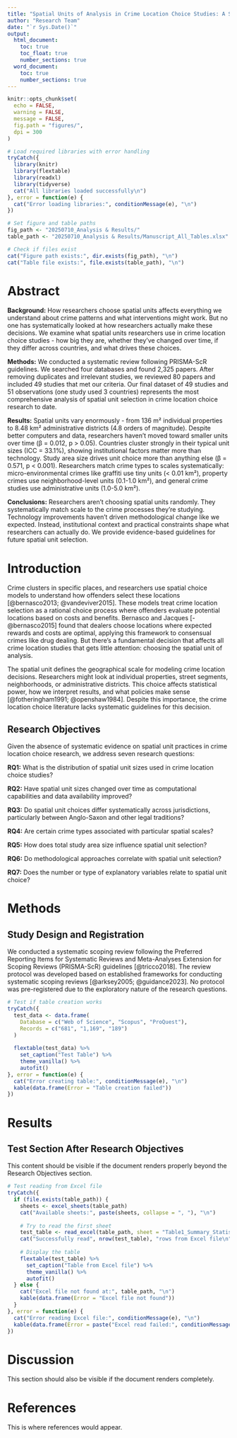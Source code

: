 ```yaml
---
title: "Spatial Units of Analysis in Crime Location Choice Studies: A Systematic Scoping Review"
author: "Research Team"
date: "`r Sys.Date()`"
output: 
  html_document:
    toc: true
    toc_float: true
    number_sections: true
  word_document:
    toc: true
    number_sections: true
---
```


```r
knitr::opts_chunk$set(
  echo = FALSE,
  warning = FALSE,
  message = FALSE,
  fig.path = "figures/",
  dpi = 300
)

# Load required libraries with error handling
tryCatch({
  library(knitr)
  library(flextable)
  library(readxl)
  library(tidyverse)
  cat("All libraries loaded successfully\n")
}, error = function(e) {
  cat("Error loading libraries:", conditionMessage(e), "\n")
})

# Set figure and table paths
fig_path <- "20250710_Analysis & Results/"
table_path <- "20250710_Analysis & Results/Manuscript_All_Tables.xlsx"

# Check if files exist
cat("Figure path exists:", dir.exists(fig_path), "\n")
cat("Table file exists:", file.exists(table_path), "\n")
```

# Abstract

**Background:** How researchers choose spatial units affects everything we understand about crime patterns and what interventions might work. But no one has systematically looked at how researchers actually make these decisions. We examine what spatial units researchers use in crime location choice studies - how big they are, whether they've changed over time, if they differ across countries, and what drives these choices.

**Methods:** We conducted a systematic review following PRISMA-ScR guidelines. We searched four databases and found 2,325 papers. After removing duplicates and irrelevant studies, we reviewed 80 papers and included 49 studies that met our criteria. Our final dataset of 49 studies and 51 observations (one study used 3 countries) represents the most comprehensive analysis of spatial unit selection in crime location choice research to date.

**Results:** Spatial units vary enormously - from 136 m² individual properties to 8.48 km² administrative districts (4.8 orders of magnitude). Despite better computers and data, researchers haven't moved toward smaller units over time (β = 0.012, p > 0.05). Countries cluster strongly in their typical unit sizes (ICC = 33.1%), showing institutional factors matter more than technology. Study area size drives unit choice more than anything else (β = 0.571, p < 0.001). Researchers match crime types to scales systematically: micro-environmental crimes like graffiti use tiny units (< 0.01 km²), property crimes use neighborhood-level units (0.1-1.0 km²), and general crime studies use administrative units (1.0-5.0 km²).

**Conclusions:** Researchers aren't choosing spatial units randomly. They systematically match scale to the crime processes they're studying. Technology improvements haven't driven methodological change like we expected. Instead, institutional context and practical constraints shape what researchers can actually do. We provide evidence-based guidelines for future spatial unit selection.

# Introduction

Crime clusters in specific places, and researchers use spatial choice models to understand how offenders select these locations [@bernasco2013; @vandeviver2015]. These models treat crime location selection as a rational choice process where offenders evaluate potential locations based on costs and benefits. Bernasco and Jacques [-@bernasco2015] found that dealers choose locations where expected rewards and costs are optimal, applying this framework to consensual crimes like drug dealing. But there's a fundamental decision that affects all crime location studies that gets little attention: choosing the spatial unit of analysis.

The spatial unit defines the geographical scale for modeling crime location decisions. Researchers might look at individual properties, street segments, neighborhoods, or administrative districts. This choice affects statistical power, how we interpret results, and what policies make sense [@fotheringham1991; @openshaw1984]. Despite this importance, the crime location choice literature lacks systematic guidelines for this decision.

## Research Objectives

Given the absence of systematic evidence on spatial unit practices in crime location choice research, we address seven research questions:

**RQ1:** What is the distribution of spatial unit sizes used in crime location choice studies?

**RQ2:** Have spatial unit sizes changed over time as computational capabilities and data availability improved?

**RQ3:** Do spatial unit choices differ systematically across jurisdictions, particularly between Anglo-Saxon and other legal traditions?

**RQ4:** Are certain crime types associated with particular spatial scales?

**RQ5:** How does total study area size influence spatial unit selection?

**RQ6:** Do methodological approaches correlate with spatial unit selection?

**RQ7:** Does the number or type of explanatory variables relate to spatial unit choice?

# Methods

## Study Design and Registration

We conducted a systematic scoping review following the Preferred Reporting Items for Systematic Reviews and Meta-Analyses Extension for Scoping Reviews (PRISMA-ScR) guidelines [@tricco2018]. The review protocol was developed based on established frameworks for conducting systematic scoping reviews [@arksey2005; @guidance2023]. No protocol was pre-registered due to the exploratory nature of the research questions.

```r
# Test if table creation works
tryCatch({
  test_data <- data.frame(
    Database = c("Web of Science", "Scopus", "ProQuest"),
    Records = c("681", "1,169", "189")
  )
  
  flextable(test_data) %>%
    set_caption("Test Table") %>%
    theme_vanilla() %>%
    autofit()
}, error = function(e) {
  cat("Error creating table:", conditionMessage(e), "\n")
  kable(data.frame(Error = "Table creation failed"))
})
```

# Results

## Test Section After Research Objectives

This content should be visible if the document renders properly beyond the Research Objectives section.

```r
# Test reading from Excel file
tryCatch({
  if (file.exists(table_path)) {
    sheets <- excel_sheets(table_path)
    cat("Available sheets:", paste(sheets, collapse = ", "), "\n")
    
    # Try to read the first sheet
    test_table <- read_excel(table_path, sheet = "Table1_Summary_Statistics")
    cat("Successfully read", nrow(test_table), "rows from Excel file\n")
    
    # Display the table
    flextable(test_table) %>%
      set_caption("Table from Excel file") %>%
      theme_vanilla() %>%
      autofit()
  } else {
    cat("Excel file not found at:", table_path, "\n")
    kable(data.frame(Error = "Excel file not found"))
  }
}, error = function(e) {
  cat("Error reading Excel file:", conditionMessage(e), "\n")
  kable(data.frame(Error = paste("Excel read failed:", conditionMessage(e))))
})
```

# Discussion

This section should also be visible if the document renders completely.

# References

This is where references would appear.

